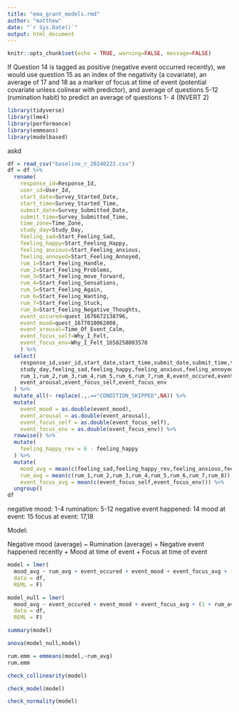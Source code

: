 ```yaml
---
title: "ema_grant_models.rmd"
author: "matthew"
date: "`r Sys.Date()`"
output: html_document
---
```


```r
knitr::opts_chunk$set(echo = TRUE, warning=FALSE, message=FALSE)
```

If Question 14 is tagged as positive (negative event occurred recently), we would use question 15 as an index of the negativity (a covariate), an average of 17 and 18 as a marker of focus at time of event (potential covariate unless colinear with predictor), and average of questions 5-12 (rumination habit) to predict an average of questions 1- 4 (INVERT 2)

```r
library(tidyverse)
library(lme4)
library(performance)
library(emmeans)
library(modelbased)
```

askd

```r
df = read_csv("baseline_r_20240222.csv")
df = df %>%
  rename(
    response_id=Response_Id,
    user_id=User_Id,
    start_date=Survey_Started_Date,
    start_time=Survey_Started_Time,
    submit_date=Survey_Submitted_Date,
    submit_time=Survey_Submitted_Time,
    time_zone=Time_Zone,
    study_day=Study_Day,
    feeling_sad=Start_Feeling_Sad,
    feeling_happy=Start_Feeling_Happy,
    feeling_anxious=Start_Feeling_anxious,
    feeling_annoyed=Start_Feeling_Annoyed,
    rum_1=Start_Feeling_Handle,
    rum_2=Start_Feeling_Problems,
    rum_3=Start_Feeling_move_forward,
    rum_4=Start_Feeling_Sensations,
    rum_5=Start_Feeling_Again,
    rum_6=Start_Feeling_Wanting,
    rum_7=Start_Feeling_Stuck,
    rum_8=Start_Feeling_Negative_Thoughts,
    event_occured=quest_1676672138796,
    event_mood=quest_1677010062008,
    event_arousal=Time_Of_Event_Calm,
    event_focus_self=Why_I_Felt,
    event_focus_env=Why_I_Felt_1658258003578
    ) %>%
  select(
    response_id,user_id,start_date,start_time,submit_date,submit_time,time_zone,
    study_day,feeling_sad,feeling_happy,feeling_anxious,feeling_annoyed,
    rum_1,rum_2,rum_3,rum_4,rum_5,rum_6,rum_7,rum_8,event_occured,event_mood,
    event_arousal,event_focus_self,event_focus_env
  ) %>%
  mutate_all(~ replace(.,.=="CONDITION_SKIPPED",NA)) %>%
  mutate(
    event_mood = as.double(event_mood),
    event_arousal = as.double(event_arousal),
    event_focus_self = as.double(event_focus_self),
    event_focus_env = as.double(event_focus_env)) %>%
  rowwise() %>%
  mutate(
    feeling_happy_rev = 6 - feeling_happy
  ) %>%
  mutate(
    mood_avg = mean(c(feeling_sad,feeling_happy_rev,feeling_anxious,feeling_annoyed)),
    rum_avg = mean(c(rum_1,rum_2,rum_3,rum_4,rum_5,rum_6,rum_7,rum_8)),
    event_focus_avg = mean(c(event_focus_self,event_focus_env))) %>%
  ungroup()
df
```

negative mood: 1-4
rumination: 5-12
negative event happened: 14
mood at event: 15
focus at event: 17,18

Model:

Negative mood (average) ~ Rumination (average) + Negative event happened recently + Mood at time of event + Focus at time of event

```r
model = lmer(
  mood_avg ~ rum_avg + event_occured + event_mood + event_focus_avg + (1 + rum_avg|user_id), 
  data = df,
  REML = F)

model_null = lmer(
  mood_avg ~ event_occured + event_mood + event_focus_avg + (1 + rum_avg|user_id), 
  data = df,
  REML = F)

summary(model)
```

```r
anova(model_null,model)
```

```r
rum.emm = emmeans(model,~rum_avg)
rum.emm
```

```r
check_collinearity(model)
```

```r
check_model(model)
```

```r
check_normality(model)
```
